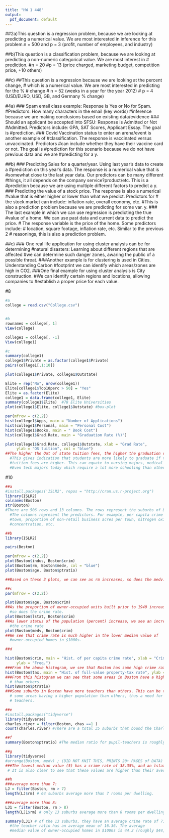 ```yaml
---
title: "HW 1 448"
output:
  pdf_document: default
---
```


##2a)This question is a regression problem, because we are looking at predicting a numerical value. We are most interested in inference for this problem.n = 500 and p = 3 (profit, number of employees, and industry)

##b)This question is a classification problem, because we are looking at predicting a non-numeric categorical value. We are most interest in 
 # prediction. 
 #n = 20 
 #p = 13 (price charged, marketing budget, competition price, +10 others)

##c) 
##This question is a regression because we are looking at the percent change, 
 # which is a numerical value. We are most interested in predicting for the % 
 # change 
 # n = 52 (weeks in a year for the year 2012)
 # p = 4 (USD/EURO, USD, GB, and Germany % change)




#4a) 
### Spam email class example: Response is Yes or No for Spam. 
 #Predictors: How many characters in the email (key words)
 #inference because we are making conclusions based on existing data/evidence
### Should an applicant be accepted into SFSU: Response is Admitted or Not 
  #Admitted. Predictors include: GPA, SAT Scores, Applicant Essay. The goal is 
  #prediction. 
### Covid Vaccination status to enter an arena/event is another example of 
  #classification. The response is vaccinated versus unvaccinated. Predictors 
  #can include whether they have their vaccine card or not. The goal is 
  #prediction for this scenario because we do not have previous data and we are 
  #predicting for a y.

##b) 
### Predicting Sales for a quarter/year. Using last year's data to create a 
  #prediction on this year's data. The response is a numerical value that is
  #somewhat close to the last year data. Our predictors can be many different
  #things, it all depends on the company service?product/etc. This is a 
  #prediction because we are using multiple different factors to predict a y. 
### Predicting the value of a stock price. The response is also a numerical 
  #value that is either higher or lower than what we predict. Predictors for
  # the stock market can include: inflation rate, overall economy, etc.
  #This is also a prediction problem because we are predicting for some var. y. 
### The last example in which we can use regression is predicting the true 
  #value of a home. We can use past data and current data to predict the price. 
  # The response variable is the price of the home. Some predictors include: 
  # location, square footage, inflation rate, etc. Similar to the previous 2 
  # reasonings, this is also a prediction problem. 

##c)
### One real life application for using cluster analysis can be for determining 
  #natural disasters: Learning about different regions that are affected 
  #we can determine such danger zones, awaring the public of a possible threat. 
###Another example is for clustering is used in Cities. Understanding Carbon 
  #footprint we can identify which areas/zones are high in CO2. 
###One final example for using cluster analysis is City construction. 
  #We can identify certain regions and locations, allowing companies to 
  #establish a proper price for each value. 


#8
```r
#a
college = read.csv("College.csv")


#b
rownames = college[, 1]
View(college)

college1 = college[, -1]
View(college1)

#c
summary(college1)
college1$Private = as.factor(college1$Private)
pairs(college1[,1:10])

plot(college1$Private, college1$Outstate)

Elite = rep("No", nrow(college1))
Elite[college1$Top10perc > 50] = "Yes"
Elite = as.factor(Elite)
college1 = data.frame(college1, Elite)
summary(college1$Elite)  #78 Elite Universities 
plot(college1$Elite, college1$Outstate) #box-plot

par(mfrow = c(2,2))
hist(college1$Apps, main = "Number of Applications")
hist(college1$Personal, main = "Personal Cost")
hist(college1$Books, main = " Book Cost")
hist(college1$Grad.Rate, main = "Graduation Rate (%)")

plot(college1$Grad.Rate, college1$Outstate, xlab = "Grad Rate", 
     ylab = "OS tuition", col = "blue")
##The higher the Out of state tuition fees, the higher the graduation rate.
  #This gives indication that students are more likely to graduate if their
  #tuition fees are higher. This can equate to nursing majors, medical majors. 
  #Even tech majors today which require a lot more schooling than other jobs.
```


#10
```r
##a
#install.packages('ISLR2', repos = "http://cran.us.r-project.org")
library(ISLR2)
colnames(Boston)
str(Boston)
#There are 506 rows and 13 columns. The rows represent the suburbs of Boston. 
  #The columns represent the predictors. For example, per capita crime rate by 
  #town, proportion of non-retail business acres per town, nitrogen oxide 
  #concentration, etc. 

##b
library(ISLR2)

pairs(Boston)

par(mfrow = c(2,2))
plot(Boston$indus, Boston$crim)
plot(Boston$rm, Boston$medv, col = "blue")
plot(Boston$age, Boston$ptratio)

##Based on these 3 plots, we can see as rm increases, so does the medv. 

##c
par(mfrow = c(2,2))

plot(Boston$age, Boston$crim)
##As the proportion of owner-occupied units built prior to 1940 increase, 
  #so does the crime rate. 
plot(Boston$lstat, Boston$crim)
##As lower status of the population (percent) increase, we see an increase in 
  #the crime rate
plot(Boston$medv, Boston$crim)
##We see that crime rate is much higher in the lower median value of 
  #owner-occupied homes in $1000s. 

##d

hist(Boston$crim, main = "Hist. of per capita crime rate", xlab = "Crime Rate",
     ylab = "Freq.")
###From the above histogram, we see that Boston has some high crime rates.
hist(Boston$tax, main = "Hist. of full-value property-tax rate", ylab = "Freq.")
###From this histogram we can see that some areas in Boston have a higher tax
  # than others. 
hist(Boston$ptratio)
###Some suburbs in Boston have more teachers than others. This can be true due 
  # some areas having a higher population than others, thus a need for more
  # teachers.

##e
#install.packages("tidyverse")
library(tidyverse)
charles.river = filter(Boston, chas ==1 )
count(charles.river) #There are a total 35 suburbs that bound the Charles River

##f
summary(Boston$ptratio) #The median ratio for pupil-teachers is roughly about 19

##g
library(tidyverse)
#arrange(Boston, medv) ; (DID NOT KNIT THIS, PRINTS 20+ PAGES of DATA)  
###The lowest median value (5) has a crime rate of 38.35%, and an lstat of 30.59.
 # It is also clear to see that these values are higher than their average. 

##h
###average more than 7: 
LJ = filter(Boston, rm > 7)
length(LJ$rm) # 64 suburbs average more than 7 rooms per dwelling. 

###average more than 8:
LJ1 = filter(Boston, rm > 8)
length(LJ1$rm) # only 13 suburbs average more than 8 rooms per dwelling. 

summary(LJ1) # of the 13 suburbs, they have an average crime rate of 71.9%. 
  #the teacher ratio has an average mean of 16.36. The average 
  #median value of owner-occupied homes in $1000s is 44.2 (roughly $44,000)

```

